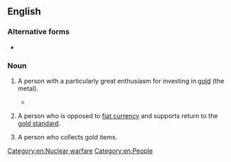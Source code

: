 ==English==
{{wikipedia}}

===Alternative forms===
* {{alter|en|goldbug}}

===Noun===
{{en-noun}}

# {{lb|en|informal|finance}} A person with a particularly great enthusiasm for investing in [[gold]] (the metal).
#* {{quote-journal|en|author=Paul Krugman|title=How Crypto Became the New Subprime|work=The New York Times|date=2022-01-28|url=https://www.nytimes.com/2022/01/27/opinion/cryptocurrency-subprime-vulnerable.html|issn=0362-4331|passage=Still, crypto has been effectively marketed: It manages both to seem futuristic and to appeal to old-style '''goldbug''' fears that the government will inflate away your savings, and huge past gains have drawn in investors worried about missing out.}}
# {{lb|en|informal|economics}} A person who is opposed to [[fiat currency]] and supports return to the [[gold standard]].
# {{lb|en|informal}} A person who collects gold items. [[Category:en:Nuclear warfare]]

[[Category:en:People]]
